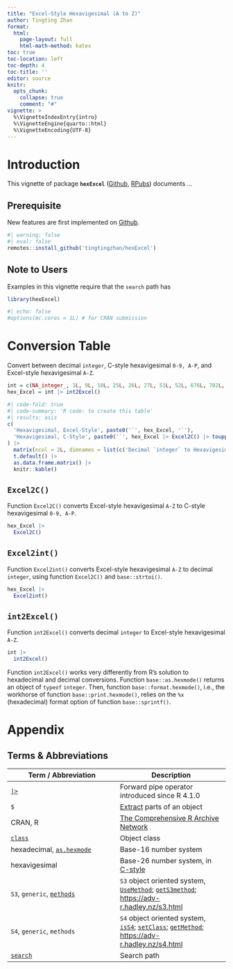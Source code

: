 ```yaml
---
title: "Excel-Style Hexavigesimal (A to Z)"
author: Tingting Zhan
format: 
  html:
    page-layout: full
    html-math-method: katex
toc: true
toc-location: left
toc-depth: 4
toc-title: ''
editor: source
knitr:
  opts_chunk: 
    collapse: true
    comment: "#" 
vignette: >
  %\VignetteIndexEntry{intro}
  %\VignetteEngine{quarto::html}
  %\VignetteEncoding{UTF-8}
---
```


# Introduction

This vignette of package **`hexExcel`** ([Github](https://github.com/tingtingzhan/hexExcel), [RPubs](https://rpubs.com/tingtingzhan/hexExcel)) documents ...

## Prerequisite

New features are first implemented on [Github](https://github.com/tingtingzhan/TukeyGH77).

```r
#| warning: false
#| eval: false
remotes::install_github('tingtingzhan/hexExcel')
```

## Note to Users

Examples in this vignette require that the `search` path has

```r
library(hexExcel)
```

```r
#| echo: false
#options(mc.cores = 1L) # for CRAN submission
```

# Conversion Table

Convert between decimal `integer`, C-style hexavigesimal `0-9, A-P`, and Excel-style hexavigesimal `A-Z`.

```r
int = c(NA_integer_, 1L, 9L, 10L, 25L, 26L, 27L, 51L, 52L, 676L, 702L, 703L)
hex_Excel = int |> int2Excel()
```

```r
#| code-fold: true
#| code-summary: 'R code: to create this table'
#| results: asis
c(
  'Hexavigesimal, Excel-Style', paste0('`', hex_Excel, '`'),
  'Hexavigesimal, C-Style', paste0('`', hex_Excel |> Excel2C() |> toupper(), '`')
) |>
  matrix(ncol = 2L, dimnames = list(c('Decimal `integer` to Hexavigesimal', as.character(int)), NULL)) |>
  t.default() |>
  as.data.frame.matrix() |> 
  knitr::kable() 
```

## `Excel2C()`

Function `Excel2C()` converts Excel-style hexavigesimal `A-Z` to C-style hexavigesimal `0-9, A-P`.

```r
hex_Excel |>
  Excel2C()
```

## `Excel2int()`

Function `Excel2int()` converts Excel-style hexavigesimal `A-Z` to decimal `integer`, using function `Excel2C()` and `base::strtoi()`.

```r
hex_Excel |>
  Excel2int()
```

## `int2Excel()`

Function `int2Excel()` converts decimal `integer` to Excel-style hexavigesimal `A-Z`.

```r
int |> 
  int2Excel()
```

Function `int2Excel()` works very differently from R's solution to hexadecimal and decimal conversions. Function `base::as.hexmode()` returns an object of `typeof` `integer`. Then, function `base::format.hexmode()`, i.e., the workhorse of function `base::print.hexmode()`, relies on the `%x` (hexadecimal) format option of function `base::sprintf()`.


# Appendix

## Terms & Abbreviations

| Term / Abbreviation | Description |
|------------------------------------|------------------------------------|
| [`|>`](https://search.r-project.org/R/refmans/base/html/pipeOp.html) | Forward pipe operator introduced since R 4.1.0 |
| `$` | [Extract](https://search.r-project.org/R/refmans/base/html/Extract.html) parts of an object |
| CRAN, R | [The Comprehensive R Archive Network](https://cran.r-project.org) |
| [`class`](https://search.r-project.org/R/refmans/base/html/class.html) | Object class |
| hexadecimal, [`as.hexmode`](https://search.r-project.org/R/refmans/base/html/hexmode.html) | Base-16 number system |
| hexavigesimal | Base-26 number system, in [C-style](https://mathworld.wolfram.com/Hexavigesimal.html) |
| `S3`, `generic`, [`methods`](https://search.r-project.org/R/refmans/utils/html/methods.html) | `S3` object oriented system, [`UseMethod`](https://search.r-project.org/R/refmans/base/html/UseMethod.html); [`getS3method`](https://search.r-project.org/R/refmans/utils/html/getS3method.html); <https://adv-r.hadley.nz/s3.html> |
| `S4`, `generic`, `methods` | `S4` object oriented system, [`isS4`](https://search.r-project.org/R/refmans/base/html/isS4.html); [`setClass`](https://search.r-project.org/R/refmans/methods/html/setClass.html); [`getMethod`](https://search.r-project.org/R/refmans/methods/html/getMethod.html); <https://adv-r.hadley.nz/s4.html> |
| [`search`](https://search.r-project.org/R/refmans/base/html/search.html) | Search path |

